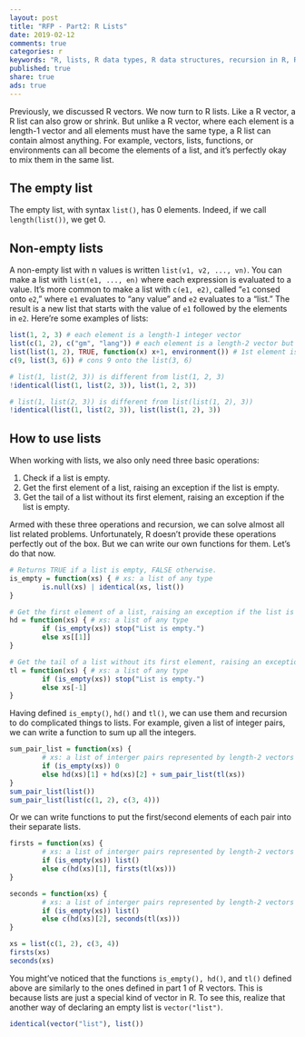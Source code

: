 ```yaml
---
layout: post
title: "RFP - Part2: R Lists"
date: 2019-02-12
comments: true
categories: r
keywords: "R, lists, R data types, R data structures, recursion in R, RFP series, R functional programming, R is a functional programming language, FP, functional programming in R, head, tail, is empty in R, check a R list is empty, R tuples, R pairs, tuples in R, pairs in R, R lists are vectors"
published: true
share: true
ads: true
---
```


Previously, we discussed R vectors. We now turn to R lists. Like a R vector, a R list can also grow or shrink. But unlike a R vector, where each element is a length-1 vector and all elements must have the same type, a R list can contain almost anything. For example, vectors, lists, functions, or environments can all become the elements of a list, and it's perfectly okay to mix them in the same list. 

## The empty list

The empty list, with syntax `list()`, has 0 elements. Indeed, if we call `length(list())`, we get 0.

## Non-empty lists

A non-empty list with n values is written `list(v1, v2, ..., vn)`. You can make a list with `list(e1, ..., en)` where each expression is evaluated to a value. It's more common to make a list with `c(e1, e2)`, called "`e1` consed onto `e2`," where `e1` evaluates to "any value" and `e2` evaluates to a "list." The result is a new list that starts with the value of `e1` followed by the elements in `e2`. Here're some examples of lists:

```r
list(1, 2, 3) # each element is a length-1 integer vector
list(c(1, 2), c("gm", "lang")) # each element is a length-2 vector but of different type
list(list(1, 2), TRUE, function(x) x+1, environment()) # 1st element is a list, 2nd element is the logical TRUE, 3rd element is a function, 4th element is a env object
c(9, list(3, 6)) # cons 9 onto the list(3, 6)

# list(1, list(2, 3)) is different from list(1, 2, 3)
!identical(list(1, list(2, 3)), list(1, 2, 3))

# list(1, list(2, 3)) is different from list(list(1, 2), 3))
!identical(list(1, list(2, 3)), list(list(1, 2), 3))
```

## How to use lists

When working with lists, we also only need three basic operations:

1. Check if a list is empty. 
2. Get the first element of a list, raising an exception if the list is empty.
3. Get the tail of a list without its first element, raising an exception if the list is empty.

Armed with these three operations and recursion, we can solve almost all list related problems. Unfortunately, R doesn't provide these operations perfectly out of the box. But we can write our own functions for them. Let's do that now.

```r
# Returns TRUE if a list is empty, FALSE otherwise.
is_empty = function(xs) { # xs: a list of any type
        is.null(xs) | identical(xs, list())
}

# Get the first element of a list, raising an exception if the list is empty.
hd = function(xs) { # xs: a list of any type
        if (is_empty(xs)) stop("List is empty.")
        else xs[[1]] 
}

# Get the tail of a list without its first element, raising an exception if the list is empty.
tl = function(xs) { # xs: a list of any type
        if (is_empty(xs)) stop("List is empty.")
        else xs[-1] 
}
```

Having defined `is_empty()`, `hd()` and `tl()`, we can use them and recursion to do complicated things to lists. For example, given a list of integer pairs, we can write a function to sum up all the integers. 
```r
sum_pair_list = function(xs) {
        # xs: a list of interger pairs represented by length-2 vectors c(i1, i2)
        if (is_empty(xs)) 0
        else hd(xs)[1] + hd(xs)[2] + sum_pair_list(tl(xs))
}
sum_pair_list(list())
sum_pair_list(list(c(1, 2), c(3, 4)))
```

Or we can write functions to put the first/second elements of each pair into their separate lists.
```r
firsts = function(xs) {
        # xs: a list of interger pairs represented by length-2 vectors c(i1, i2)
        if (is_empty(xs)) list()
        else c(hd(xs)[1], firsts(tl(xs)))
}

seconds = function(xs) {
        # xs: a list of interger pairs represented by length-2 vectors c(i1, i2)
        if (is_empty(xs)) list()
        else c(hd(xs)[2], seconds(tl(xs)))
}

xs = list(c(1, 2), c(3, 4))
firsts(xs)
seconds(xs)
```

You might've noticed that the functions `is_empty(), hd()`, and `tl()` defined above are similarly to the ones defined in part 1 of R vectors. This is because lists are just a special kind of vector in R. To see this, realize that another way of declaring an empty list is `vector("list")`.
```r
identical(vector("list"), list())
```
